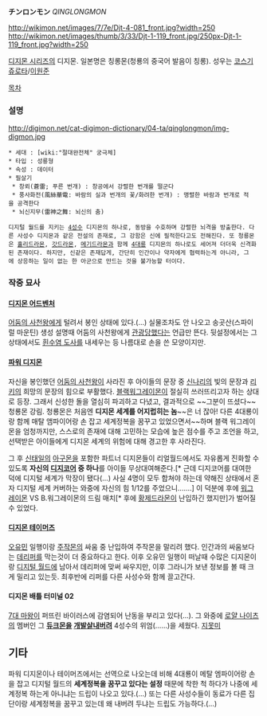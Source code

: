 '''チンロンモン''' ''QINGLONGMON''

http://wikimon.net/images/7/7e/Djt-4-081_front.jpg?width=250 http://wikimon.net/images/thumb/3/33/Djt-1-119_front.jpg/250px-Djt-1-119_front.jpg?width=250

[[디지몬 시리즈]]의 디지몬. 일본명은 칭롱몬(청룡의 중국어 발음이 칭롱).
성우는 [[코스기 쥬로타]]/[[이원준]]

[[목차]]

=== 설명 ===
http://digimon.net/cat-digimon-dictionary/04-ta/qinglongmon/img-digmon.jpg

 * 세대 : [wiki:"절대완전체" 궁극체]
 * 타입 : 성룡형
 * 속성 : 데이터
 * 필살기
  * 창뢰(蒼雷; 푸른 번개) : 창공에서 강렬한 번개를 떨군다
  * 풍사화전(風絲華電: 바람의 실과 번개의 꽃/화려한 번개) : 맹렬한 바람과 번개로 적을 공격한다
  * 뇌신지무(雷神之舞: 뇌신의 춤)

 디지털 월드를 지키는 [[4성수]] 디지몬의 하나로, 동방을 수호하며 강렬한 뇌격을 방출한다. 다른 사성수 디지몬과 같은 전설의 존재로, 그 강함은 신에 필적한다고도 전해진다. 또 청룡몬은 [[홀리드라몬]], [[갓드라몬]], [[메기드라몬]]과 함께 [[4대룡]] 디지몬의 하나로도 세어져 더더욱 신격화된 존재이다. 하지만, 신같은 존재답게, 간단히 인간이나 약자에게 협력하는게 아니라, 그에 상응하는 일이 없는 한 아군으로 만드는 것을 불가능할 터이다.

=== 작중 묘사 ===
==== [[디지몬 어드벤처]] ====
[[어둠의 사천왕]]에게 털려서 봉인 상태에 있다.(…) 실물조차도 안 나오고 송곳산(스파이럴 마운틴) 생성 설명때 어둠의 사천왕에게 [[관광]]당했다는 언급만 뜬다. 뒷설정에서는 그 상태에서도 [[흰수염 도사]]를 내세우는 등 나름대로 손을 쓴 모양이지만.

==== [[파워 디지몬]] ====
자신을 봉인했던 [[어둠의 사천왕]]이 사라진 후 아이들의 문장 중 [[신나리]]의 빛의 문장과 [[리키]]의 희망의 문장의 힘으로 부활했다. [[블랙워그레이몬]]이 절실히 쓰러뜨리고자 하는 상대로 등장. 그래서 신성한 돌을 열심히 파괴하고 다녔고, 결과적으로 ~~그분이 뜨셨다~~청룡몬 강림. 청룡몬은 처음엔 '''디지몬 세계를 어지럽히는 놈'''~~은 너 잖아! 다른 4대룡이랑 함께 매탈 앰파이어랑 손 잡고 세계정복을 꿈꾸고 있었으면서~~하며 블랙 워그레이몬을 엄청까지만, 스스로의 존재에 대해 고민하는 모습에 높은 점수를 주고 조언을 하고, 선택받은 아이들에게 디지몬 세계의 위험에 대해 경고한 후 사라진다.

그 후 [[신태일]]의 [[아구몬]]을 포함한 파트너 디지몬들이 리얼월드에서도 자유롭게 진화할 수 있도록 '''자신의 [[디지코어]] 중 하나'''를 아이들 무상대여해준다.[* 근데 디지코어를 대여한 덕에 디지털 세계가 막장이 됐다(...) 사실 4명이 모두 합쳐야 하는데 약해진 상태에서 혼자 디지털 세계 커버하는 와중에 자신의 힘 1/12를 주었으니.......] 이 덕분에 후에 [[워그레이몬]] VS B.워그레이몬의 드림 매치[* 후에 [[황제드라몬]]이 난입하긴 했지만]가 벌어질 수 있었다.

==== [[디지몬 테이머즈]] ====
[[오유민]] 일행이랑 [[주작몬]]의 싸움 중 난입하여 주작몬을 말리려 했다. 인간과의 싸움보다는 [[데리퍼]]를 막는것이 더 중요하다고 한다. 이후 오유민 일행이 떠날때 수많은 디지몬이랑 [[디지털 월드]]에 남아서 데리퍼에 맞써 싸우지만, 이후 그라니가 보낸 정보를 볼 때 크게 밀리고 있는듯. 최후반에 리퍼를 다른 사성수와 함께 끌고간다.

==== 디지몬 배틀 터미널 02 ====
[[7대 마왕]]이 퍼뜨린 바이러스에 감염되어 난동을 부리고 있다(…). 그 와중에 [[로얄 나이츠]]의 멤버인 그 '''[[듀크몬]]을 [[개발살]]내버려''' 4성수의 위엄(……)을 세웠다. [[지못미]]
== 기타 ==
파워 디지몬이나 테이머즈에서는 선역으로 나오는데 비해 4대룡이 메탈 엠파이어랑 손을 잡고 디지털 월드의 '''세계정복을 꿈꾸고 있다는 설정''' 때문에 착한 척 하다가 나중에 세계정복 하는게 아니냐는 드립이 나오고 있다.(...) 또는 다른 사성수들이 동료가 다른 집단이랑 세계정복을 꿈꾸고 있는데 왜 내버려 두냐는 드립도 가능하다.(...)
